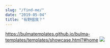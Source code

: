 ```yaml
---
slug: "/find-me/"
date: "2019-05-04"
title: "有野搵我？"
---
```




https://bulmatemplates.github.io/bulma-templates/templates/showcase.html?#home
![](/2020-06-05_16-54.png)